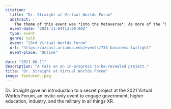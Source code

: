```yaml
---
citation:
  title: "Dr. Straight at Virtual Worlds Forum"
  abstract: |
    The theme of this event was *Into the Metaverse*. As more of the “big-hitters” in the extended reality (XR) Industry express their vision, interest, and investment in the next disruptive platform, the “Metaverse” has become a common expression of what that will be. How that will impact the way people learn, train, live, work, socialize, travel, and entertain within the next decade is important for us to understand, prepare for, and leverage.
  event-date: "2021-11-04T13:00:00Z"
  type: event
  genre: talk
  event: "23rd Virtual Worlds Forum"
  url: "https://azcast.arizona.edu/events/733-business-twilight"
  event-place: "Online"
  
date: "2021-08-11"
description: "A talk on an in-progress to-be-revealed project."
title: "Dr. Straight at Virtual Worlds Forum"
image: featured.jpeg
---
```


Dr. Straight gave an introduction to a secret project at the 2021 Virtual Worlds Forum, an invite-only event to engage government, higher education, industry, and the military in all things XR.
